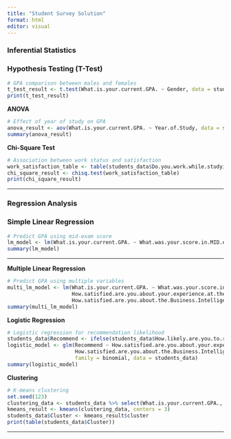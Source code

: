 ---
title: "Student Survey Solution"
format: html
editor: visual
---

### **Inferential Statistics**

### **Hypothesis Testing (T-Test)**

``` r
# GPA comparison between males and females
t_test_result <- t.test(What.is.your.current.GPA. ~ Gender, data = students_data)
print(t_test_result)
```

**ANOVA**

``` r
# Effect of year of study on GPA
anova_result <- aov(What.is.your.current.GPA. ~ Year.of.Study, data = students_data)
summary(anova_result)
```

**Chi-Square Test**

``` r
# Association between work status and satisfaction
work_satisfaction_table <- table(students_data$Do.you.work.while.studying., students_data$How.satisfied.are.you.about.your.experience.at.the.University.of.Petra.)
chi_square_result <- chisq.test(work_satisfaction_table)
print(chi_square_result)
```

------------------------------------------------------------------------

### **Regression Analysis**

### **Simple Linear Regression**

``` r
# Predict GPA using mid-exam score
lm_model <- lm(What.is.your.current.GPA. ~ What.was.your.score.in.MID.exam., data = students_data)
summary(lm_model)
```

------------------------------------------------------------------------

**Multiple Linear Regression**

``` r
# Predict GPA using multiple variables
multi_lm_model <- lm(What.is.your.current.GPA. ~ What.was.your.score.in.MID.exam. +
                     How.satisfied.are.you.about.your.experience.at.the.University.of.Petra. +
                     How.satisfied.are.you.about.the.Business.Intelligence.major., data = students_data)
summary(multi_lm_model)
```

**Logistic Regression**

``` r
# Logistic regression for recommendation likelihood
students_data$Recommend <- ifelse(students_data$How.likely.are.you.to.recommend.the.University.of.Petra.to.a.friend.or.colleague. > 7, 1, 0)
logistic_model <- glm(Recommend ~ How.satisfied.are.you.about.your.experience.at.the.University.of.Petra. +
                      How.satisfied.are.you.about.the.Business.Intelligence.major. + Year.of.Study,
                      family = binomial, data = students_data)
summary(logistic_model)
```

**Clustering**

``` r
# K-means clustering
set.seed(123)
clustering_data <- students_data %>% select(What.is.your.current.GPA., What.was.your.score.in.MID.exam., How.satisfied.are.you.about.your.experience.at.the.University.of.Petra.)
kmeans_result <- kmeans(clustering_data, centers = 3)
students_data$Cluster <- kmeans_result$cluster
print(table(students_data$Cluster))
```

------------------------------------------------------------------------
